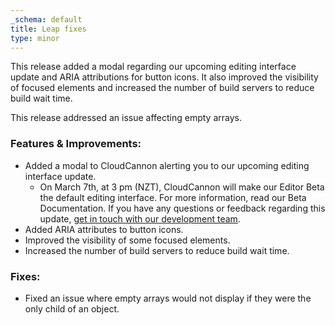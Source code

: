 ```yaml
---
_schema: default
title: Leap fixes
type: minor
---
```

This release added a modal regarding our upcoming editing interface update and ARIA attributions for button icons. It also improved the visibility of focused elements and increased the number of build servers to reduce build wait time.

This release addressed an issue affecting empty arrays.

### Features & Improvements:

* Added a modal to CloudCannon alerting you to our upcoming editing interface update.
  * On March 7th, at 3 pm (NZT), CloudCannon will make our Editor Beta the default editing interface. For more information, read our Beta Documentation. If you have any questions or feedback regarding this update,&nbsp;<a href="https://forms.gle/1irbni8qYSNCEDDC8" target="_blank" rel="noopener">get in touch with our development team</a>.
* Added ARIA attributes to button icons.
* Improved the visibility of some focused elements.
* Increased the number of build servers to reduce build wait time.

### Fixes:

* Fixed an issue where empty arrays would not display if they were the only child of an object.